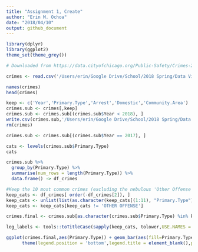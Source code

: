 ```yaml
---
title: "Assignment 1, Create"
author: "Erin M. Ochoa"
date: "2018/04/10"
output: github_document
---
```


```r
library(dplyr)
library(ggplot2)
theme_set(theme_grey())
```



```r
# Downloaded from https://data.cityofchicago.org/Public-Safety/Crimes-2001-to-present-Dashboard/5cd6-ry5g

crimes <- read.csv('/Users/erin/Google Drive/School/2018 Spring/Data Viz/Assignments/HW1/Crimes_-_2001_to_present.csv')

```


```r
names(crimes)
head(crimes)
```

```r
keep <- c('Year','Primary.Type','Arrest','Domestic','Community.Area')
crimes.sub <- crimes[,keep]
crimes.sub <- crimes.sub[(crimes.sub$Year < 2018), ]
write.csv(crimes.sub,'/Users/erin/Google Drive/School/2018 Spring/Data Viz/Assignments/HW1/crimes_sub.csv',row.names = FALSE)
rm(crimes)
```

```r
crimes.sub <- crimes.sub[(crimes.sub$Year == 2017), ]
```

```r


cats <- levels(crimes.sub$Primary.Type)
cats
```


```r
crimes.sub %>% 
  group_by(Primary.Type) %>%
  summarise(num_rows = length(Primary.Type)) %>%
  data.frame() -> df_crimes

#Keep the 10 most common crimes (excluding the nebulous 'Other Offense' category)
keep_cats <- df_crimes[ order(-df_crimes[2]), ]
keep_cats <- unlist(list(as.character(keep_cats[(1:11), "Primary.Type"])))
keep_cats <- keep_cats[keep_cats != 'OTHER OFFENSE']

crimes.final <- crimes.sub[as.character(crimes.sub$Primary.Type) %in% keep_cats, ]
```




```r
leg_labels <- tools::toTitleCase(sapply(keep_cats, tolower,USE.NAMES = FALSE))

ggplot(crimes.final,aes(Primary.Type)) + geom_bar(aes(fill=Primary.Type)) +
      theme(legend.position = 'bottom',legend.title = element_blank(),panel.border = element_rect(linetype = "solid", color = "grey70", fill=NA, size=1.1))

```


